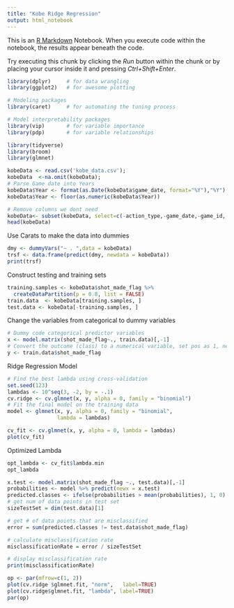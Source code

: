 ```yaml
---
title: "Kobe Ridge Regression"
output: html_notebook
---
```


This is an [R Markdown](http://rmarkdown.rstudio.com) Notebook. When you execute code within the notebook, the results appear beneath the code. 

Try executing this chunk by clicking the *Run* button within the chunk or by placing your cursor inside it and pressing *Ctrl+Shift+Enter*. 

```r
library(dplyr)     # for data wrangling
library(ggplot2)   # for awesome plotting

# Modeling packages 
library(caret)     # for automating the tuning process

# Model interpretability packages
library(vip)       # for variable importance
library(pdp)       # for variable relationships

library(tidyverse)
library(broom)
library(glmnet)
```
```r
kobeData <- read.csv('kobe_data.csv');
kobeData  <-na.omit(kobeData);
# Parse Game date into Years 
kobeData$Year <- format(as.Date(kobeData$game_date, format="%Y"),"%Y")
kobeData$Year <- floor(as.numeric(kobeData$Year))

# Remove columns we dont need
kobeData<- subset(kobeData, select=c(-action_type,-game_date,-game_id,-team_id,-team_name,-matchup,-opponent, -season))
head(kobeData)
```
Use Carats to make the data into dummies
```r
dmy <- dummyVars("~ . ",data = kobeData)
trsf <- data.frame(predict(dmy, newdata = kobeData))
print(trsf)
```
Construct testing and training sets 
```r
training.samples <- kobeData$shot_made_flag %>% 
  createDataPartition(p = 0.8, list = FALSE)
train.data  <- kobeData[training.samples, ]
test.data <- kobeData[-training.samples, ]
```

Change the variables from categorical to dummy variables
```r
# Dummy code categorical predictor variables
x <- model.matrix(shot_made_flag~., train.data)[,-1]
# Convert the outcome (class) to a numerical variable, set pos as 1, neg as 0 
y <- train.data$shot_made_flag
```

Ridge Regression Model
```r
# Find the best lambda using cross-validation
set.seed(123)
lambdas <- 10^seq(3, -2, by = -.1)
cv.ridge <- cv.glmnet(x, y, alpha = 0, family = "binomial")
# Fit the final model on the training data
model <- glmnet(x, y, alpha = 0, family = "binomial",
                lambda = lambdas)
```

```r
cv_fit <- cv.glmnet(x, y, alpha = 0, lambda = lambdas)
plot(cv_fit)
```
Optimized Lambda
```r
opt_lambda <- cv_fit$lambda.min
opt_lambda
```


```r
x.test <- model.matrix(shot_made_flag ~., test.data)[,-1]
probabilities <- model %>% predict(newx = x.test)
predicted.classes <- ifelse(probabilities > mean(probabilities), 1, 0)
# get num of data points in test set
sizeTestSet = dim(test.data)[1]

# get # of data points that are misclassified
error = sum(predicted.classes != test.data$shot_made_flag)

# calculate misclassification rate
misclassificationRate = error / sizeTestSet

# display misclassification rate
print(misclassificationRate)
```

```r
op <- par(mfrow=c(1, 2))
plot(cv.ridge $glmnet.fit, "norm",   label=TRUE)
plot(cv.ridge$glmnet.fit, "lambda", label=TRUE)
par(op)
```

